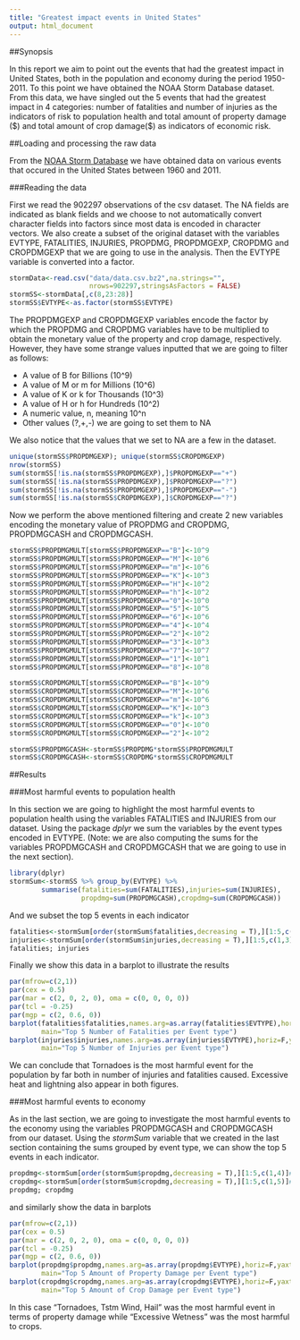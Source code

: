 ```yaml
---
title: "Greatest impact events in United States"
output: html_document
---
```


##Synopsis

In this report we aim to point out the events that had the greatest impact in 
United States, both in the population and economy during the period 1950-2011.
To this point we have obtained the NOAA Storm Database dataset. From this data, 
we have singled out the 5 events that had the greatest impact in 4 categories:
number of fatalities and number of injuries as the indicators of risk to population health and total amount of property damage (\$) and total amount of crop damage(\$) as indicators of economic risk.

##Loading and processing the raw data

From the [NOAA Storm Database](https://d396qusza40orc.cloudfront.net/repdata%2Fdata%2FStormData.csv.bz2) we have obtained data on various events that occured in the United States between 1960 and 2011.

###Reading the data

First we read the 902297 observations of the csv dataset. The NA fields are indicated as blank fields and we choose to not automatically convert character fields into factors since most data is encoded in character vectors. We also create a subset of the original dataset with the variables EVTYPE, FATALITIES, INJURIES, PROPDMG, PROPDMGEXP, CROPDMG and CROPDMGEXP that we are going to use in the analysis. Then the EVTYPE variable is converted into a factor.

```r
stormData<-read.csv("data/data.csv.bz2",na.strings="",
                    nrows=902297,stringsAsFactors = FALSE)
stormSS<-stormData[,c(8,23:28)]
stormSS$EVTYPE<-as.factor(stormSS$EVTYPE)
```

The PROPDMGEXP and CROPDMGEXP variables encode the factor by which the PROPDMG and CROPDMG variables have to be multiplied to obtain the monetary value of the property and crop damage, respectively. However, they have some strange values inputted that we are going to filter as follows:

* A value of B for Billions (10^9)
* A value of M or m for Millions (10^6)
* A value of K or k for Thousands (10^3)
* A value of H or h for Hundreds (10^2)
* A numeric value, n,  meaning 10^n
* Other values (?,+,-) we are going to set them to NA

We also notice that the values that we set to NA are a few in the dataset.

```r
unique(stormSS$PROPDMGEXP); unique(stormSS$CROPDMGEXP)
nrow(stormSS)
sum(stormSS[!is.na(stormSS$PROPDMGEXP),]$PROPDMGEXP=="+")
sum(stormSS[!is.na(stormSS$PROPDMGEXP),]$PROPDMGEXP=="?")
sum(stormSS[!is.na(stormSS$PROPDMGEXP),]$PROPDMGEXP=="-")
sum(stormSS[!is.na(stormSS$CROPDMGEXP),]$CROPDMGEXP=="?")
```

Now we perform the above mentioned filtering and create 2 new variables encoding the monetary value of PROPDMG and CROPDMG, PROPDMGCASH and CROPDMGCASH.

```r
stormSS$PROPDMGMULT[stormSS$PROPDMGEXP=="B"]<-10^9
stormSS$PROPDMGMULT[stormSS$PROPDMGEXP=="M"]<-10^6
stormSS$PROPDMGMULT[stormSS$PROPDMGEXP=="m"]<-10^6
stormSS$PROPDMGMULT[stormSS$PROPDMGEXP=="K"]<-10^3
stormSS$PROPDMGMULT[stormSS$PROPDMGEXP=="H"]<-10^2 
stormSS$PROPDMGMULT[stormSS$PROPDMGEXP=="h"]<-10^2 
stormSS$PROPDMGMULT[stormSS$PROPDMGEXP=="0"]<-10^0
stormSS$PROPDMGMULT[stormSS$PROPDMGEXP=="5"]<-10^5
stormSS$PROPDMGMULT[stormSS$PROPDMGEXP=="6"]<-10^6
stormSS$PROPDMGMULT[stormSS$PROPDMGEXP=="4"]<-10^4
stormSS$PROPDMGMULT[stormSS$PROPDMGEXP=="2"]<-10^2
stormSS$PROPDMGMULT[stormSS$PROPDMGEXP=="3"]<-10^3
stormSS$PROPDMGMULT[stormSS$PROPDMGEXP=="7"]<-10^7
stormSS$PROPDMGMULT[stormSS$PROPDMGEXP=="1"]<-10^1
stormSS$PROPDMGMULT[stormSS$PROPDMGEXP=="8"]<-10^8

stormSS$CROPDMGMULT[stormSS$CROPDMGEXP=="B"]<-10^9
stormSS$CROPDMGMULT[stormSS$CROPDMGEXP=="M"]<-10^6
stormSS$CROPDMGMULT[stormSS$CROPDMGEXP=="m"]<-10^6
stormSS$CROPDMGMULT[stormSS$CROPDMGEXP=="K"]<-10^3
stormSS$CROPDMGMULT[stormSS$CROPDMGEXP=="k"]<-10^3
stormSS$CROPDMGMULT[stormSS$CROPDMGEXP=="0"]<-10^0
stormSS$CROPDMGMULT[stormSS$CROPDMGEXP=="2"]<-10^2

stormSS$PROPDMGCASH<-stormSS$PROPDMG*stormSS$PROPDMGMULT
stormSS$CROPDMGCASH<-stormSS$CROPDMG*stormSS$CROPDMGMULT
```

##Results

###Most harmful events to population health

In this section we are going to highlight the most harmful events to population health using the variables FATALITIES and INJURIES from our dataset. Using the package *dplyr* we sum the variables by the event types encoded in EVTYPE. (Note: we are also computing the sums for the variables PROPDMGCASH and CROPDMGCASH that we are going to use in the next section).

```r
library(dplyr)
stormSum<-stormSS %>% group_by(EVTYPE) %>% 
        summarise(fatalities=sum(FATALITIES),injuries=sum(INJURIES),
                  propdmg=sum(PROPDMGCASH),cropdmg=sum(CROPDMGCASH))
```

And we subset the top 5 events in each indicator

```r
fatalities<-stormSum[order(stormSum$fatalities,decreasing = T),][1:5,c(1,2)]#fatalities
injuries<-stormSum[order(stormSum$injuries,decreasing = T),][1:5,c(1,3)]#injuries
fatalities; injuries
```

Finally we show this data in a barplot to illustrate the results

```r
par(mfrow=c(2,1))
par(cex = 0.5)
par(mar = c(2, 0, 2, 0), oma = c(0, 0, 0, 0))
par(tcl = -0.25)
par(mgp = c(2, 0.6, 0))
barplot(fatalities$fatalities,names.arg=as.array(fatalities$EVTYPE),horiz=F,yaxt='n',
        main="Top 5 Number of Fatalities per Event type")
barplot(injuries$injuries,names.arg=as.array(injuries$EVTYPE),horiz=F,yaxt='n',
        main="Top 5 Number of Injuries per Event type")
```

We can conclude that Tornadoes is the most harmful event for the population by far both in number of injuries and fatalities caused. Excessive heat and lightning also appear in both figures.

###Most harmful events to economy

As in the last section, we are going to investigate the most harmful events to the economy using the variables PROPDMGCASH and CROPDMGCASH from our dataset. Using the *stormSum* variable that we created in the last section containing the sums grouped by event type, we can show the top 5 events in each indicator.

```r
propdmg<-stormSum[order(stormSum$propdmg,decreasing = T),][1:5,c(1,4)]#propdmg
cropdmg<-stormSum[order(stormSum$cropdmg,decreasing = T),][1:5,c(1,5)]#cropdmg
propdmg; cropdmg
```

and similarly show the data in barplots

```r
par(mfrow=c(2,1))
par(cex = 0.5)
par(mar = c(2, 0, 2, 0), oma = c(0, 0, 0, 0))
par(tcl = -0.25)
par(mgp = c(2, 0.6, 0))
barplot(propdmg$propdmg,names.arg=as.array(propdmg$EVTYPE),horiz=F,yaxt='n',
        main="Top 5 Amount of Property Damage per Event type")
barplot(cropdmg$cropdmg,names.arg=as.array(cropdmg$EVTYPE),horiz=F,yaxt='n',
        main="Top 5 Amount of Crop Damage per Event type")
```

In this case "Tornadoes, Tstm Wind, Hail" was the most harmful event in terms of property damage while "Excessive Wetness" was the most harmful to crops. 